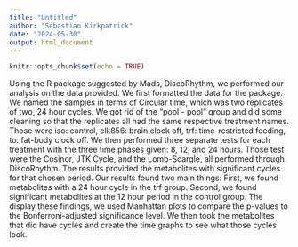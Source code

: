 ```yaml
---
title: "Untitled"
author: "Sebastian Kirkpatrick"
date: "2024-05-30"
output: html_document
---
```


```r
knitr::opts_chunk$set(echo = TRUE)
```

Using the R package suggested by Mads, DiscoRhythm, we performed our analysis on the data provided. We first formatted the data for the package. We named the samples in terms of Circular time, which was two replicates of two, 24 hour cycles. We got rid of the "pool - pool" group and did some cleaning so that the replicates all had the same respective treatment names. Those were iso: control, clk856: brain clock off, trf: time-restricted feeding, to: fat-body clock off. We then performed three separate tests for each treatment with the three time phases given: 8, 12, and 24 hours. Those test were the Cosinor, JTK Cycle, and the Lomb-Scargle, all performed through DiscoRhythm. The results provided the metabolites with significant cycles for that chosen period. Our results found two main things: First, we found metabolites with a 24 hour cycle in the trf group. Second, we found significant metabolites at the 12 hour period in the control group. The display these findings, we used Manhattan plots to compare the p-values to the Bonferroni-adjusted significance level. We then took the metabolites that did have cycles and create the time graphs to see what those cycles look. 